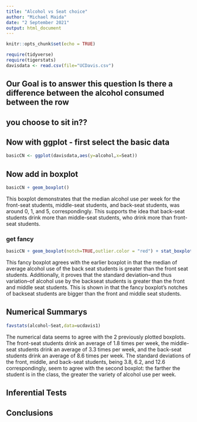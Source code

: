```yaml
---
title: "Alcohol vs Seat choice"
author: "Michael Maida"
date: "2 September 2021"
output: html_document
---
```


```r
knitr::opts_chunk$set(echo = TRUE)
```

```r
require(tidyverse)
require(tigerstats)
davisdata <- read.csv(file="UCDavis.csv")
```
## Our Goal is to answer this question Is there a difference between the alcohol consumed between the row
## you choose to sit in??

## Now with ggplot - first select the basic data

```r
basicCN <- ggplot(davisdata,aes(y=alcohol,x=Seat))
```
## Now add in boxplot

```r
basicCN + geom_boxplot()
```
  
This boxplot demonstrates that the median alcohol use per week for the front-seat students, middle-seat students, and back-seat students, was around 0, 1, and 5, correspondingly. This supports the idea that back-seat students drink more than middle-seat students, who drink more than front-seat students.
  
### get fancy  

```r
basicCN + geom_boxplot(notch=TRUE,outlier.color = "red") + stat_boxplot(geom ='errorbar') + labs(title="Fancy notch boxplot \n with 2 lines")
```

This fancy boxplot agrees with the earlier boxplot in that the median of average alcohol use of the back seat students is greater than the front seat students. Additionally, it proves that the standard deviation--and thus variation--of alcohol use by the backseat students is greater than the front and middle seat students. This is shown in that the fancy boxplot's notches of backseat students are bigger than the front and middle seat students.

## Numerical Summarys 

```r
favstats(alcohol~Seat,data=ucdavis1)
```
  
The numerical data seems to agree with the 2 previously plotted boxplots. The front-seat students drink an average of 1.8 times per week, the middle-seat students drink an average of 3.3 times per week, and the back-seat students drink an average of 8.6 times per week. The standard deviations of the front, middle, and back-seat students, being 3.8, 6.2, and 12.6 correspondingly, seem to agree with the second boxplot: the farther the student is in the class, the greater the variety of alcohol use per week.  
  
## Inferential Tests

## Conclusions


